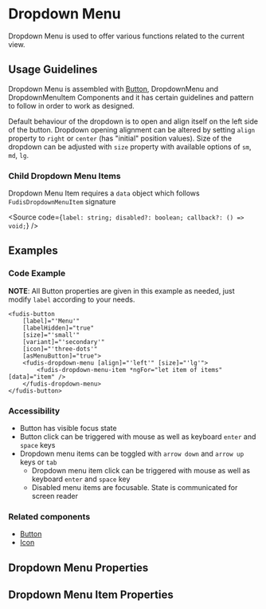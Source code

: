 
<Meta title="Components/Dropdown Menu" />

# Dropdown Menu

Dropdown Menu is used to offer various functions related to the current view.

## Usage Guidelines

Dropdown Menu is assembled with [Button](/docs/components-button--documentation), DropdownMenu and DropdownMenuItem Components and it has certain guidelines and pattern to follow in order to work as designed.

Default behaviour of the dropdown is to open and align itself on the left side of the button. Dropdown opening alignment can be altered by setting `align` property to `right` or `center` (has "initial" position values).
Size of the dropdown can be adjusted with `size` property with available options of `sm`, `md`, `lg`.

### Child Dropdown Menu Items

Dropdown Menu Item requires a `data` object which follows `FudisDropdownMenuItem` signature

<Source
  code={`label: string;
  disabled?: boolean;
  callback?: () => void;`}
/>

## Examples

<Canvas of={DropdownMenuStories.Example}></Canvas>

### Code Example

**NOTE**: All Button properties are given in this example as needed, just modify `label` according to your needs.

```
<fudis-button
	[label]="'Menu'"
	[labelHidden]="true"
	[size]="'small'"
	[variant]="'secondary'"
	[icon]="'three-dots'"
	[asMenuButton]="true">
	<fudis-dropdown-menu [align]="'left'" [size]="'lg'">
		<fudis-dropdown-menu-item *ngFor="let item of items" [data]="item" />
	</fudis-dropdown-menu>
</fudis-button>
```

### Accessibility

- Button has visible focus state
- Button click can be triggered with mouse as well as keyboard <code>enter</code> and <code>space</code> keys
- Dropdown menu items can be toggled with <code>arrow down</code> and <code>arrow up</code> keys or <code>tab</code>
  - Dropdown menu item click can be triggered with mouse as well as keyboard <code>enter</code> and <code>space</code> key
  - Disabled menu items are focusable. State is communicated for screen reader

### Related components

- [Button](/docs/components-button--documentation)
- [Icon](/docs/components-icon--documentation)

## Dropdown Menu Properties

<ArgTypes of={DropdownMenuComponent} exclude={dropdownMenuExclude} />

## Dropdown Menu Item Properties

<ArgTypes of={DropdownMenuItemComponent} exclude={dropdownMenuItemExclude} />
